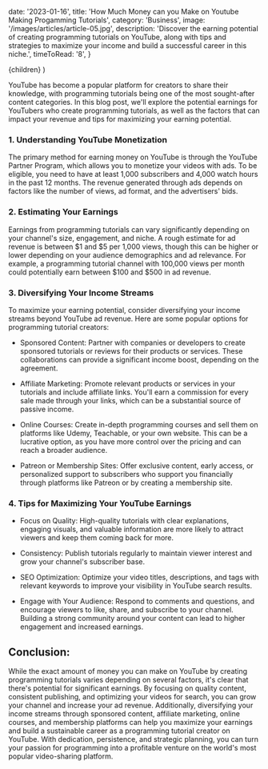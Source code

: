 
  date: '2023-01-16',
  title: 'How Much Money can you Make on Youtube Making Progamming Tutorials',
  category: 'Business',
  image: '/images/articles/article-05.jpg',
  description:
    'Discover the earning potential of creating programming tutorials on YouTube, along with tips and strategies to maximize your income and build a successful career in this niche.',
  timeToRead: '8',
}

  <ArticleLayout meta={meta}>{children}</ArticleLayout>
)

YouTube has become a popular platform for creators to share their knowledge, with programming tutorials being one of the most sought-after content categories. In this blog post, we'll explore the potential earnings for YouTubers who create programming tutorials, as well as the factors that can impact your revenue and tips for maximizing your earning potential.

### 1. Understanding YouTube Monetization

The primary method for earning money on YouTube is through the YouTube Partner Program, which allows you to monetize your videos with ads. To be eligible, you need to have at least 1,000 subscribers and 4,000 watch hours in the past 12 months. The revenue generated through ads depends on factors like the number of views, ad format, and the advertisers' bids.

### 2. Estimating Your Earnings

Earnings from programming tutorials can vary significantly depending on your channel's size, engagement, and niche. A rough estimate for ad revenue is between $1 and $5 per 1,000 views, though this can be higher or lower depending on your audience demographics and ad relevance. For example, a programming tutorial channel with 100,000 views per month could potentially earn between $100 and $500 in ad revenue.

### 3. Diversifying Your Income Streams

To maximize your earning potential, consider diversifying your income streams beyond YouTube ad revenue. Here are some popular options for programming tutorial creators:

- Sponsored Content: Partner with companies or developers to create sponsored tutorials or reviews for their products or services. These collaborations can provide a significant income boost, depending on the agreement.

- Affiliate Marketing: Promote relevant products or services in your tutorials and include affiliate links. You'll earn a commission for every sale made through your links, which can be a substantial source of passive income.

- Online Courses: Create in-depth programming courses and sell them on platforms like Udemy, Teachable, or your own website. This can be a lucrative option, as you have more control over the pricing and can reach a broader audience.

- Patreon or Membership Sites: Offer exclusive content, early access, or personalized support to subscribers who support you financially through platforms like Patreon or by creating a membership site.

### 4. Tips for Maximizing Your YouTube Earnings

- Focus on Quality: High-quality tutorials with clear explanations, engaging visuals, and valuable information are more likely to attract viewers and keep them coming back for more.

- Consistency: Publish tutorials regularly to maintain viewer interest and grow your channel's subscriber base.

- SEO Optimization: Optimize your video titles, descriptions, and tags with relevant keywords to improve your visibility in YouTube search results.

- Engage with Your Audience: Respond to comments and questions, and encourage viewers to like, share, and subscribe to your channel. Building a strong community around your content can lead to higher engagement and increased earnings.

## Conclusion:

While the exact amount of money you can make on YouTube by creating programming tutorials varies depending on several factors, it's clear that there's potential for significant earnings. By focusing on quality content, consistent publishing, and optimizing your videos for search, you can grow your channel and increase your ad revenue. Additionally, diversifying your income streams through sponsored content, affiliate marketing, online courses, and membership platforms can help you maximize your earnings and build a sustainable career as a programming tutorial creator on YouTube. With dedication, persistence, and strategic planning, you can turn your passion for programming into a profitable venture on the world's most popular video-sharing platform.
